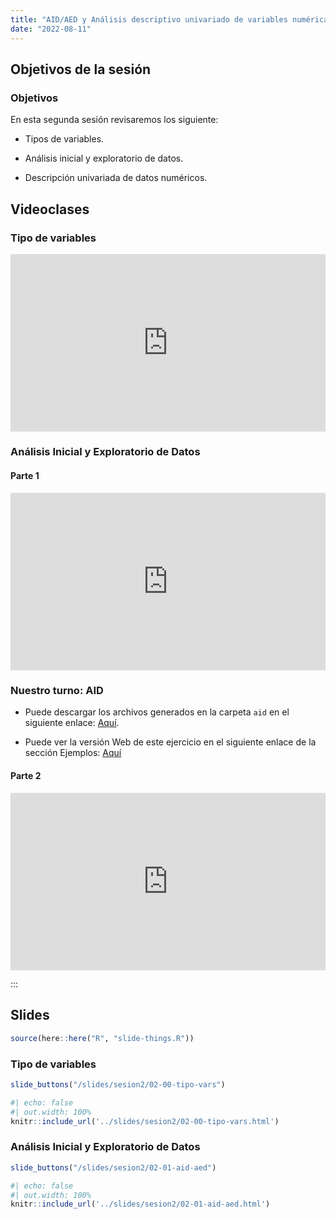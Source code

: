 ```yaml
---
title: "AID/AED y Análisis descriptivo univariado de variables numéricas"
date: "2022-08-11"
---
```


## Objetivos de la sesión

:::{.callout-note}

### Objetivos

En esta segunda sesión revisaremos los siguiente:

- Tipos de variables.

- Análisis inicial y exploratorio de datos.

- Descripción univariada de datos numéricos.

:::

## Videoclases

::: {.panel-tabset}

### Tipo de variables

<div style="padding:56.25% 0 0 0;position:relative;"><iframe src="https://player.vimeo.com/video/740494146?h=71e524d65c&amp;badge=0&amp;autopause=0&amp;player_id=0&amp;app_id=58479" frameborder="0" allow="autoplay; fullscreen; picture-in-picture" allowfullscreen style="position:absolute;top:0;left:0;width:100%;height:100%;" title="Tipos de Variables"></iframe></div><script src="https://player.vimeo.com/api/player.js"></script>

### Análisis Inicial y Exploratorio de Datos

#### Parte 1

<div style="padding:56.25% 0 0 0;position:relative;"><iframe src="https://player.vimeo.com/video/743984811?h=cdfae103c9&amp;badge=0&amp;autopause=0&amp;player_id=0&amp;app_id=58479" frameborder="0" allow="autoplay; fullscreen; picture-in-picture" allowfullscreen style="position:absolute;top:0;left:0;width:100%;height:100%;" title="AID - parte 1"></iframe></div><script src="https://player.vimeo.com/api/player.js"></script>

::: {.callout-note}

### Nuestro turno: AID

- Puede descargar los archivos generados en la carpeta `aid` en el siguiente enlace: [Aquí](../slides/sesion2/ejemplos/aid.zip).

- Puede ver la versión Web de este ejercicio en el siguiente enlace de la sección Ejemplos: [Aquí]()

:::

#### Parte 2

<div style="padding:56.25% 0 0 0;position:relative;"><iframe src="https://player.vimeo.com/video/744008287?h=ad4ed99ba7&amp;badge=0&amp;autopause=0&amp;player_id=0&amp;app_id=58479" frameborder="0" allow="autoplay; fullscreen; picture-in-picture" allowfullscreen style="position:absolute;top:0;left:0;width:100%;height:100%;" title="AID - parte 2"></iframe></div><script src="https://player.vimeo.com/api/player.js"></script>

:::

:::

## Slides

```r
source(here::here("R", "slide-things.R"))
```

::: {.panel-tabset}

### Tipo de variables

```r
slide_buttons("/slides/sesion2/02-00-tipo-vars")
```

```r
#| echo: false
#| out.width: 100%
knitr::include_url('../slides/sesion2/02-00-tipo-vars.html')
```

### Análisis Inicial y Exploratorio de Datos

```r
slide_buttons("/slides/sesion2/02-01-aid-aed")
```

```r
#| echo: false
#| out.width: 100%
knitr::include_url('../slides/sesion2/02-01-aid-aed.html')
```

:::

